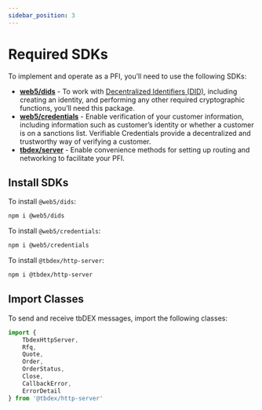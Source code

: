 ```yaml
---
sidebar_position: 3
---
```


# Required SDKs

To implement and operate as a PFI, you’ll need to use the following SDKs:


* [**web5/dids**](https://www.npmjs.com/package/@web5/dids) - To work with [Decentralized Identifiers (DID)](/docs/web5/learn/decentralized-identifiers), including creating an identity, and performing any other required cryptographic functions, you’ll need this package.
* [**web5/credentials**](https://www.npmjs.com/package/@web5/credentials) - Enable verification of your customer information, including information such as customer’s identity or whether a customer is on a sanctions list. Verifiable Credentials provide a decentralized and trustworthy way of verifying a customer.
* [**tbdex/server**](https://www.npmjs.com/package/@tbdex/http-server) - Enable convenience methods for setting up routing and networking to facilitate your PFI.

## Install SDKs
To install `@web5/dids`:

```bash
npm i @web5/dids
```

To install `@web5/credentials`:

```bash
npm i @web5/credentials
```

To install `@tbdex/http-server`:

```bash
npm i @tbdex/http-server
```

## Import Classes

To send and receive tbDEX messages, import the following classes:

```js
import { 
    TbdexHttpServer, 
    Rfq, 
    Quote, 
    Order, 
    OrderStatus, 
    Close, 
    CallbackError, 
    ErrorDetail 
} from '@tbdex/http-server'
```